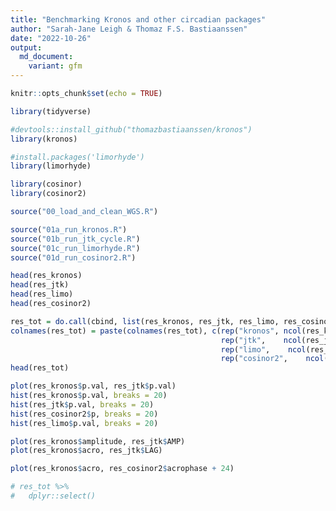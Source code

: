 ```yaml
---
title: "Benchmarking Kronos and other circadian packages"
author: "Sarah-Jane Leigh & Thomaz F.S. Bastiaanssen"
date: "2022-10-26"
output:
  md_document:
    variant: gfm
---
```


```r
knitr::opts_chunk$set(echo = TRUE)
```

```r
library(tidyverse)

#devtools::install_github("thomazbastiaanssen/kronos") 
library(kronos)

#install.packages('limorhyde')
library(limorhyde)

library(cosinor)
library(cosinor2)

```

```r
source("00_load_and_clean_WGS.R")

```

```r
source("01a_run_kronos.R")
source("01b_run_jtk_cycle.R")
source("01c_run_limorhyde.R")
source("01d_run_cosinor2.R")
```

```r

head(res_kronos)
head(res_jtk)
head(res_limo)
head(res_cosinor2)

res_tot = do.call(cbind, list(res_kronos, res_jtk, res_limo, res_cosinor2))
colnames(res_tot) = paste(colnames(res_tot), c(rep("kronos", ncol(res_kronos)),
                                               rep("jtk",    ncol(res_jtk)),
                                               rep("limo",    ncol(res_limo)),
                                               rep("cosinor2",    ncol(res_cosinor2))), sep = "_")
head(res_tot)

plot(res_kronos$p.val, res_jtk$p.val)
hist(res_kronos$p.val, breaks = 20)
hist(res_jtk$p.val, breaks = 20)
hist(res_cosinor2$p, breaks = 20)
hist(res_limo$p.val, breaks = 20)

plot(res_kronos$amplitude, res_jtk$AMP)
plot(res_kronos$acro, res_jtk$LAG)

plot(res_kronos$acro, res_cosinor2$acrophase + 24)


```

```r
# res_tot %>% 
#   dplyr::select()
```